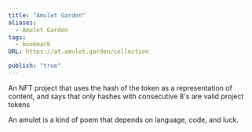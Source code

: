 ```yaml
---
title: "Amulet Garden"
aliases:
  - Amulet Garden
tags:
  - bookmark
URL: https://at.amulet.garden/collection

publish: "true"
---
```




An NFT project that uses the hash of the token as a representation of content, and says that only hashes with consecutive 8's are valid project tokens

An amulet is a kind of poem that depends on language, code, and luck.